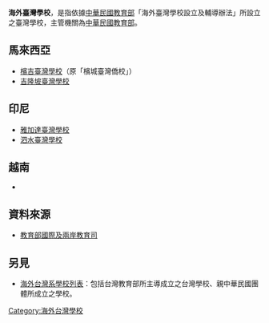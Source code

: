 {{merge|海外台灣系學校列表|discuss=Talk:海外台灣系學校列表#請求與海外臺灣學校合併|time=2018-11-22T09:56:46+00:00}}
'''海外臺灣學校'''，是指依據[[中華民國教育部|中華民國教育部]]「海外臺灣學校設立及輔導辦法」所設立之臺灣學校，主管機關為[[中華民國教育部|中華民國教育部]]。

==馬來西亞==
* [[馬來西亞檳吉臺灣學校|檳吉臺灣學校]]（原「檳城臺灣僑校」）
* [[吉隆坡臺灣學校|吉隆坡臺灣學校]]

==印尼==
*[[雅加達臺灣學校|雅加達臺灣學校]]
*[[泗水臺灣學校|泗水臺灣學校]]

==越南==
*{{link-en|胡志明市臺灣學校|Taipei School in Ho Chi Minh City}}

==資料來源==
*[https://depart.moe.edu.tw/ed2500/News.aspx?n=8B5907D446055980&sms=99D1E844C61E2667 教育部國際及兩岸教育司] {{Wayback|url=https://depart.moe.edu.tw/ed2500/News.aspx?n=8B5907D446055980&sms=99D1E844C61E2667 |date=20170514103121 }}

==另見==
*[[海外台灣系學校列表|海外台灣系學校列表]]：包括台灣教育部所主導成立之台灣學校、親中華民國團體所成立之學校。

{{中華民國外交}}

[[Category:海外台灣學校|Category:海外台灣學校]]